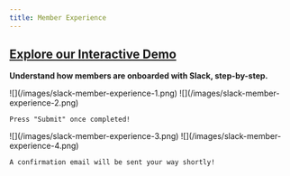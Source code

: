 ```yaml
---
title: Member Experience
---
```


[Explore our Interactive Demo](https://intros-ai.navattic.com/2s4x09fu)
-----------------------------------------------------------

**Understand how members are onboarded with Slack, step-by-step.**

<Steps>
  <Step title="Welcome Message">
    ![](/images/slack-member-experience-1.png)
  </Step>
  <Step title="Get Started">
    ![](/images/slack-member-experience-2.png)

    Press "Submit" once completed!
  </Step>
  <Step title="Round Invitation">
    ![](/images/slack-member-experience-3.png)
  </Step>
  <Step title="Confirmation">
    ![](/images/slack-member-experience-4.png)

    A confirmation email will be sent your way shortly!
  </Step>
</Steps>

